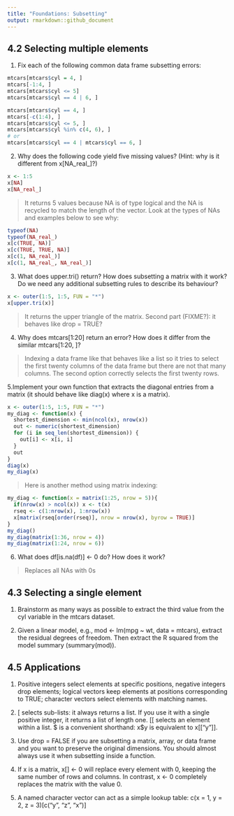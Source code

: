 ```yaml
---
title: "Foundations: Subsetting"
output: rmarkdown::github_document
---
```


## 4.2 Selecting multiple elements

1. Fix each of the following common data frame subsetting errors:

```r
mtcars[mtcars$cyl = 4, ]
mtcars[-1:4, ]
mtcars[mtcars$cyl <= 5]
mtcars[mtcars$cyl == 4 | 6, ]
```

```r
mtcars[mtcars$cyl == 4, ]
mtcars[-c(1:4), ]
mtcars[mtcars$cyl <= 5, ]
mtcars[mtcars$cyl %in% c(4, 6), ]
# or
mtcars[mtcars$cyl == 4 | mtcars$cyl == 6, ]
```

2. Why does the following code yield five missing values? (Hint: why is it different from x[NA_real_]?)

```r
x <- 1:5
x[NA]
x[NA_real_]
```

> It returns 5 values because NA is of type logical and the NA is recycled to match the length of the vector. Look at the types of NAs and examples below to see why:

```r
typeof(NA)
typeof(NA_real_)
x[c(TRUE, NA)]
x[c(TRUE, TRUE, NA)]
x[c(1, NA_real_)]
x[c(1, NA_real_, NA_real_)]
```

3. What does upper.tri() return? How does subsetting a matrix with it work? Do we need any additional subsetting rules to describe its behaviour?

```r
x <- outer(1:5, 1:5, FUN = "*")
x[upper.tri(x)]
```

> It returns the upper triangle of the matrix.
> Second part (FIXME?): it behaves like drop = TRUE?

4. Why does mtcars[1:20] return an error? How does it differ from the similar mtcars[1:20, ]?

> Indexing a data frame like that behaves like a list so it tries to select the first twenty columns of the data frame but there are not that many columns. The second option correctly selects the first twenty rows.

5.Implement your own function that extracts the diagonal entries from a matrix (it should behave like diag(x) where x is a matrix).

```r
x <- outer(1:5, 1:5, FUN = "*")
my_diag <- function(x) {
  shortest_dimension <- min(ncol(x), nrow(x))
  out <- numeric(shortest_dimension)
  for (i in seq_len(shortest_dimension)) {
    out[i] <- x[i, i]
  }
  out
}
diag(x)
my_diag(x)
```

> Here is another method using matrix indexing:

```r
my_diag <- function(x = matrix(1:25, nrow = 5)){
  if(nrow(x) > ncol(x)) x <- t(x)
  rseq <- c(1:nrow(x), 1:nrow(x))
  x[matrix(rseq[order(rseq)], nrow = nrow(x), byrow = TRUE)]
}
my_diag()
my_diag(matrix(1:36, nrow = 4))
my_diag(matrix(1:24, nrow = 6))
```

6. What does df[is.na(df)] <- 0 do? How does it work?

> Replaces all NAs with 0s

## 4.3 Selecting a single element

1. Brainstorm as many ways as possible to extract the third value from the cyl variable in the mtcars dataset.

> 

2. Given a linear model, e.g., mod <- lm(mpg ~ wt, data = mtcars), extract the residual degrees of freedom. Then extract the R squared from the model summary (summary(mod)).

> 

## 4.5 Applications

1. Positive integers select elements at specific positions, negative integers drop elements; logical vectors keep elements at positions corresponding to TRUE; character vectors select elements with matching names.

> 

2. [ selects sub-lists: it always returns a list. If you use it with a single positive integer, it returns a list of length one. [[ selects an element within a list. $ is a convenient shorthand: x$y is equivalent to x[["y"]].

> 

3. Use drop = FALSE if you are subsetting a matrix, array, or data frame and you want to preserve the original dimensions. You should almost always use it when subsetting inside a function.

> 

4. If x is a matrix, x[] <- 0 will replace every element with 0, keeping the same number of rows and columns. In contrast, x <- 0 completely replaces the matrix with the value 0.

> 

5. A named character vector can act as a simple lookup table: c(x = 1, y = 2, z = 3)[c("y", "z", "x")]

> 
